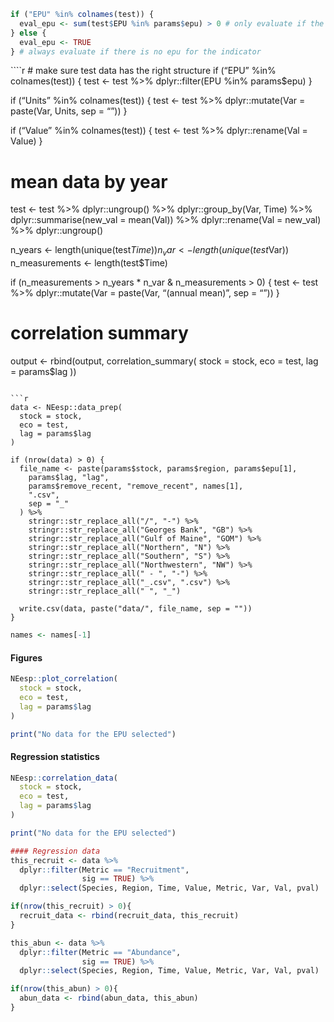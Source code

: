 ```r
if ("EPU" %in% colnames(test)) {
  eval_epu <- sum(test$EPU %in% params$epu) > 0 # only evaluate if the selected epu is in the indicator data set
} else {
  eval_epu <- TRUE
} # always evaluate if there is no epu for the indicator
```

````r
# make sure test data has the right structure
if ("EPU" %in% colnames(test)) {
  test <- test %>%
    dplyr::filter(EPU %in% params$epu)
}

if ("Units" %in% colnames(test)) {
  test <- test %>%
    dplyr::mutate(Var = paste(Var, Units, sep = "\n"))
}

if ("Value" %in% colnames(test)) {
  test <- test %>%
    dplyr::rename(Val = Value)
}

# mean data by year
test <- test %>%
  dplyr::ungroup() %>%
  dplyr::group_by(Var, Time) %>%
  dplyr::summarise(new_val = mean(Val)) %>%
  dplyr::rename(Val = new_val) %>%
  dplyr::ungroup()

n_years <- length(unique(test$Time))
n_var <- length(unique(test$Var))
n_measurements <- length(test$Time)

if (n_measurements > n_years * n_var &
  n_measurements > 0) {
  test <- test %>%
    dplyr::mutate(Var = paste(Var, "(annual mean)", sep = "\n"))
}

# correlation summary
output <- rbind(output, correlation_summary(
  stock = stock,
  eco = test,
  lag = params$lag
))
```

```r
data <- NEesp::data_prep(
  stock = stock,
  eco = test,
  lag = params$lag
)

if (nrow(data) > 0) {
  file_name <- paste(params$stock, params$region, params$epu[1],
    params$lag, "lag",
    params$remove_recent, "remove_recent", names[1],
    ".csv",
    sep = "_"
  ) %>%
    stringr::str_replace_all("/", "-") %>%
    stringr::str_replace_all("Georges Bank", "GB") %>%
    stringr::str_replace_all("Gulf of Maine", "GOM") %>%
    stringr::str_replace_all("Northern", "N") %>%
    stringr::str_replace_all("Southern", "S") %>%
    stringr::str_replace_all("Northwestern", "NW") %>%
    stringr::str_replace_all(" - ", "-") %>%
    stringr::str_replace_all("_.csv", ".csv") %>%
    stringr::str_replace_all(" ", "_")
  
  write.csv(data, paste("data/", file_name, sep = ""))
}
```

```r
names <- names[-1]
```
#### Figures {-}
```r
NEesp::plot_correlation(
  stock = stock,
  eco = test,
  lag = params$lag
)
```

```r
print("No data for the EPU selected")
```

#### Regression statistics {-}
```r
NEesp::correlation_data(
  stock = stock,
  eco = test,
  lag = params$lag
)
```

```r
print("No data for the EPU selected")
```

```r
#### Regression data
this_recruit <- data %>%
  dplyr::filter(Metric == "Recruitment",
                sig == TRUE) %>%
  dplyr::select(Species, Region, Time, Value, Metric, Var, Val, pval)

if(nrow(this_recruit) > 0){
  recruit_data <- rbind(recruit_data, this_recruit)
}

this_abun <- data %>%
  dplyr::filter(Metric == "Abundance",
                sig == TRUE) %>%
  dplyr::select(Species, Region, Time, Value, Metric, Var, Val, pval)

if(nrow(this_abun) > 0){
  abun_data <- rbind(abun_data, this_abun)
}

```